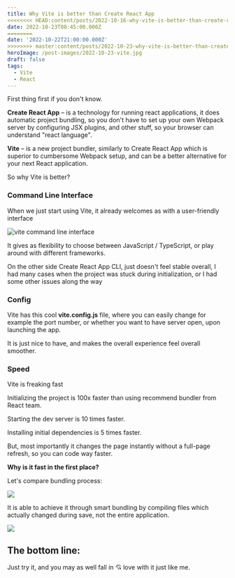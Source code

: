 ```yaml
---
title: Why Vite is better than Create React App
<<<<<<<< HEAD:content/posts/2022-10-16-why-vite-is-better-than-create-react-app.mdx
date: 2022-10-23T08:45:00.000Z
========
date: '2022-10-22T21:00:00.000Z'
>>>>>>>> master:content/posts/2022-10-23-why-vite-is-better-than-create-react-app.mdx
heroImage: /post-images/2022-10-23-vite.jpg
draft: false
tags:
  - Vite
  - React
---
```


First thing first if you don't know.

**Create React App** – is a technology for running react applications, it does automatic project bundling, so you don't have to set up your own Webpack server by configuring JSX plugins, and other stuff, so your browser can understand "react language".

**Vite** – is a new project bundler, similarly to Create React App which is superior to cumbersome Webpack setup, and can be a better alternative for your next React application.

So why Vite is better?

### Command Line Interface

When we just start using Vite, it already welcomes as with a user-friendly interface

![vite command line interface](/post-images/animation.gif)

It gives as flexibility to choose between JavaScript / TypeScript, or play around with different frameworks.

On the other side Create React App CLI, just doesn't feel stable overall, I had many cases when the project was stuck during initialization, or I had some other issues along the way

### Config

Vite has this cool **vite.config.js** file, where you can easily change for example the port number, or whether you want to have server open, upon launching the app.

It is just nice to have, and makes the overall experience feel overall smoother.

### Speed

Vite is freaking fast

Initializing the project is 100x faster than using recommend bundler from React team.

Starting the dev server is 10 times faster.

Installing initial dependencies is 5 times faster.

But, most importantly it changes the page instantly without a full-page refresh, so you can code way faster.

**Why is it fast in the first place?**

Let's compare bundling process:

![](/post-images/webpack-vs-vite-1.png)

It is able to achieve it through smart bundling by compiling files which actually changed during save, not the entire application.

![](/post-images/webpack-vs-vite-2.png)

## The bottom line:

Just try it, and you may as well fall in 💘 love with it just like me.
